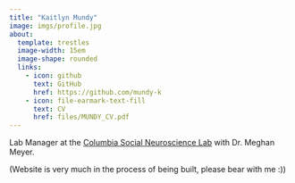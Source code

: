 ```yaml
---
title: "Kaitlyn Mundy"
image: imgs/profile.jpg
about:
  template: trestles
  image-width: 15em
  image-shape: rounded
  links:
    - icon: github
      text: GitHub
      href: https://github.com/mundy-k
    - icon: file-earmark-text-fill
      text: CV
      href: files/MUNDY_CV.pdf
---
```


Lab Manager at the [Columbia Social Neuroscience Lab](https://www.columbiasocialneurosciencelab.com) with Dr. Meghan Meyer.

(Website is very much in the process of being built, please bear with me :))